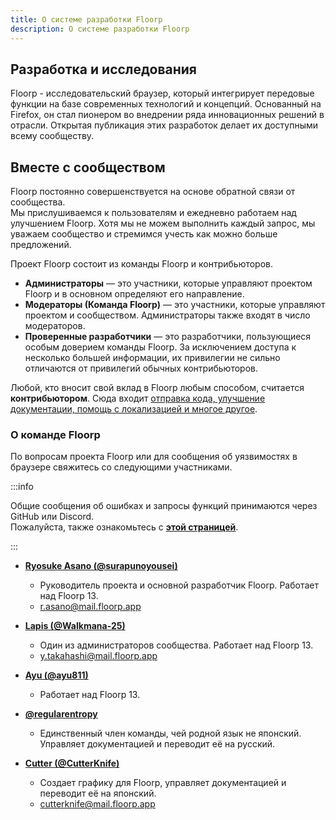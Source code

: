 ```yaml
---
title: О системе разработки Floorp
description: О системе разработки Floorp
---
```



## Разработка и исследования

Floorp - исследовательский браузер, который интегрирует передовые функции на базе современных технологий и концепций. 
Основанный на Firefox, он стал пионером во внедрении ряда инновационных решений в отрасли. 
Открытая публикация этих разработок делает их доступными всему сообществу.

## Вместе с сообществом

Floorp постоянно совершенствуется на основе обратной связи от сообщества.  
Мы прислушиваемся к пользователям и ежедневно работаем над улучшением Floorp. 
Хотя мы не можем выполнить каждый запрос, мы уважаем сообщество и стремимся учесть как можно больше предложений.

Проект Floorp состоит из команды Floorp и контрибьюторов.

- **Администраторы** — это участники, которые управляют проектом Floorp и в основном определяют его направление.
- **Модераторы (Команда Floorp)** — это участники, которые управляют проектом и сообществом. Администраторы также входят в число модераторов.
- **Проверенные разработчики** — это разработчики, пользующиеся особым доверием команды Floorp. За исключением доступа к несколько большей информации, их привилегии не сильно отличаются от привилегий обычных контрибьюторов.

Любой, кто вносит свой вклад в Floorp любым способом, считается **контрибьютором**. 
Сюда входит [отправка кода, улучшение документации, помощь с локализацией и многое другое](/ru/docs/other/join).

### О команде Floorp

По вопросам проекта Floorp или для сообщения об уязвимостях в браузере свяжитесь со следующими участниками.

:::info

Общие сообщения об ошибках и запросы функций принимаются через GitHub или Discord.  
Пожалуйста, также ознакомьтесь с **[этой страницей](/docs/other/issue-checklist)**.

:::

- [**Ryosuke Asano (@surapunoyousei)**](https://github.com/surapunoyousei)
  - Руководитель проекта и основной разработчик Floorp. Работает над Floorp 13.
  - [r.asano@mail.floorp.app](mailto:r.asano@mail.floorp.app)

- [**Lapis (@Walkmana-25)**](https://github.com/Walkmana-25)
  - Один из администраторов сообщества. Работает над Floorp 13.
  - [y.takahashi@mail.floorp.app](mailto:y.takahashi@mail.floorp.app)

- [**Ayu (@ayu811)**](https://github.com/ayu811)
  - Работает над Floorp 13.

- [**@regularentropy**](https://github.com/regularentropy)
  - Единственный член команды, чей родной язык не японский. Управляет документацией и переводит её на русский.

- [**Cutter (@CutterKnife)**](https://github.com/CutterKnife)
  - Создает графику для Floorp, управляет документацией и переводит её на японский.
  - [cutterknife@mail.floorp.app](mailto:cutterknife@mail.floorp.app)

<Support />